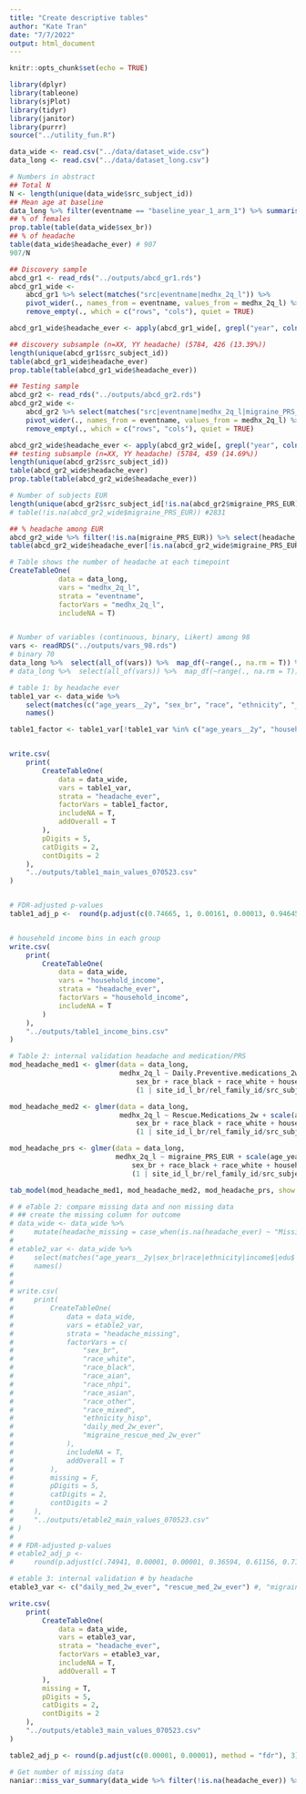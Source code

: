 ```yaml
---
title: "Create descriptive tables"
author: "Kate Tran"
date: "7/7/2022"
output: html_document
---
```


```r
knitr::opts_chunk$set(echo = TRUE)
```

```r
library(dplyr)
library(tableone)
library(sjPlot)
library(tidyr)
library(janitor)
library(purrr)
source("../utility_fun.R")
```

```r
data_wide <- read.csv("../data/dataset_wide.csv")
data_long <- read.csv("../data/dataset_long.csv")
```

```r
# Numbers in abstract
## Total N
N <- length(unique(data_wide$src_subject_id))
## Mean age at baseline
data_long %>% filter(eventname == "baseline_year_1_arm_1") %>% summarise(mean = mean(interview_age, na.rm = T)/12)
## % of females
prop.table(table(data_wide$sex_br))
## % of headache
table(data_wide$headache_ever) # 907
907/N

## Discovery sample
abcd_gr1 <- read_rds("../outputs/abcd_gr1.rds")
abcd_gr1_wide <-
    abcd_gr1 %>% select(matches("src|eventname|medhx_2q_l")) %>% 
    pivot_wider(., names_from = eventname, values_from = medhx_2q_l) %>%
    remove_empty(., which = c("rows", "cols"), quiet = TRUE)

abcd_gr1_wide$headache_ever <- apply(abcd_gr1_wide[, grepl("year", colnames(abcd_gr1_wide))], 1, function(x) {any(x == 1)*1})

## discovery subsample (n=XX, YY headache) (5784, 426 (13.39%))
length(unique(abcd_gr1$src_subject_id))
table(abcd_gr1_wide$headache_ever)
prop.table(table(abcd_gr1_wide$headache_ever))

## Testing sample
abcd_gr2 <- read_rds("../outputs/abcd_gr2.rds")
abcd_gr2_wide <-
    abcd_gr2 %>% select(matches("src|eventname|medhx_2q_l|migraine_PRS_EUR")) %>% 
    pivot_wider(., names_from = eventname, values_from = medhx_2q_l) %>%
    remove_empty(., which = c("rows", "cols"), quiet = TRUE)

abcd_gr2_wide$headache_ever <- apply(abcd_gr2_wide[, grepl("year", colnames(abcd_gr2_wide))], 1, function(x) {any(x == 1)*1})
## testing subsample (n=XX, YY headache) (5784, 459 (14.69%))
length(unique(abcd_gr2$src_subject_id))
table(abcd_gr2_wide$headache_ever)
prop.table(table(abcd_gr2_wide$headache_ever))

# Number of subjects EUR
length(unique(abcd_gr2$src_subject_id[!is.na(abcd_gr2$migraine_PRS_EUR)])) #2831
# table(!is.na(abcd_gr2_wide$migraine_PRS_EUR)) #2831

## % headache among EUR
abcd_gr2_wide %>% filter(!is.na(migraine_PRS_EUR)) %>% select(headache_ever) %>% table() #226 (226/2831 = 7.98%)
table(abcd_gr2_wide$headache_ever[!is.na(abcd_gr2_wide$migraine_PRS_EUR)])

# Table shows the number of headache at each timepoint
CreateTableOne(
            data = data_long,
            vars = "medhx_2q_l",
            strata = "eventname",
            factorVars = "medhx_2q_l",
            includeNA = T)


# Number of variables (continuous, binary, Likert) among 98
vars <- readRDS("../outputs/vars_98.rds")
# binary 70
data_long %>%  select(all_of(vars)) %>%  map_df(~range(., na.rm = T)) %>% select_if(~ max(., na.rm = T) - min(., na.rm = T) == 1) %>% names() %>% length()
# data_long %>%  select(all_of(vars)) %>%  map_df(~range(., na.rm = T)) %>% View()
```

```r
# table 1: by headache ever
table1_var <- data_wide %>% 
    select(matches(c("age_years__2y", "sex_br", "race", "ethnicity", "_income$"))) %>% #"poverty_line$", 
    names()

table1_factor <- table1_var[!table1_var %in% c("age_years__2y", "household_income")]


write.csv(
    print(
        CreateTableOne(
            data = data_wide,
            vars = table1_var,
            strata = "headache_ever",
            factorVars = table1_factor,
            includeNA = T,
            addOverall = T
        ),
        pDigits = 5,
        catDigits = 2,
        contDigits = 2
    ),
    "../outputs/table1_main_values_070523.csv"
)


# FDR-adjusted p-values
table1_adj_p <-  round(p.adjust(c(0.74665, 1, 0.00161, 0.00013, 0.94645, 0.58277, 0.95751, 0.00021, 0.017, 0.00001), method = "fdr"), 3)


# household income bins in each group
write.csv(
    print(
        CreateTableOne(
            data = data_wide,
            vars = "household_income",
            strata = "headache_ever",
            factorVars = "household_income",
            includeNA = T
        )
    ),
    "../outputs/table1_income_bins.csv"
)
```

```r
# Table 2: internal validation headache and medication/PRS
mod_headache_med1 <- glmer(data = data_long, 
                           medhx_2q_l ~ Daily.Preventive.medications_2w + scale(age_years) + scale(age_years)^2 + scale(age_years)^3  + 
                               sex_br + race_black + race_white + household_income + ethnicity_hisp +
                               (1 | site_id_l_br/rel_family_id/src_subject_id), family = binomial, nAGQ = 0)

mod_headache_med2 <- glmer(data = data_long, 
                           medhx_2q_l ~ Rescue.Medications_2w + scale(age_years) + scale(age_years)^2 + scale(age_years)^3  + 
                               sex_br + race_black + race_white + household_income + ethnicity_hisp +
                               (1 | site_id_l_br/rel_family_id/src_subject_id), family = binomial, nAGQ = 0)

mod_headache_prs <- glmer(data = data_long, 
                          medhx_2q_l ~ migraine_PRS_EUR + scale(age_years) + scale(age_years)^2 + scale(age_years)^3  + 
                              sex_br + race_black + race_white + household_income + ethnicity_hisp +
                              (1 | site_id_l_br/rel_family_id/src_subject_id), family = binomial, nAGQ = 0)

tab_model(mod_headache_med1, mod_headache_med2, mod_headache_prs, show.intercept = F)
```

```r
# # eTable 2: compare missing data and non missing data
# ## create the missing column for outcome
# data_wide <- data_wide %>%
#     mutate(headache_missing = case_when(is.na(headache_ever) ~ "Missing", TRUE ~ "Not missing"))
# 
# etable2_var <- data_wide %>%
#     select(matches("age_years__2y|sex_br|race|ethnicity|income$|edu$|daily_med_2w_ever|migraine_rescue_med_2w_ever|PRS_")) %>%
#     names()
# 
# 
# write.csv(
#     print(
#         CreateTableOne(
#             data = data_wide,
#             vars = etable2_var,
#             strata = "headache_missing",
#             factorVars = c(
#                 "sex_br",
#                 "race_white",
#                 "race_black",
#                 "race_aian",
#                 "race_nhpi",
#                 "race_asian",
#                 "race_other",
#                 "race_mixed",
#                 "ethnicity_hisp",
#                 "daily_med_2w_ever",
#                 "migraine_rescue_med_2w_ever"
#             ),
#             includeNA = T,
#             addOverall = T
#         ),
#         missing = F,
#         pDigits = 5,
#         catDigits = 2,
#         contDigits = 2
#     ),
#     "../outputs/etable2_main_values_070523.csv"
# )
# 
# # FDR-adjusted p-values
# etable2_adj_p <-
#     round(p.adjust(c(.74941, 0.00001, 0.00001, 0.36594, 0.61156, 0.71581, 0.00001, 0.81857, 0.00001, 0.91797, 0.81678, 0.00001, 0.00001, 0.00001, 0.00402), method = "fdr"), 3)
```



```r
# etable 3: internal validation # by headache
etable3_var <- c("daily_med_2w_ever", "rescue_med_2w_ever") #, "migraine_PRS_EUR"

write.csv(
    print(
        CreateTableOne(
            data = data_wide,
            vars = etable3_var,
            strata = "headache_ever",
            factorVars = etable3_var,
            includeNA = T,
            addOverall = T
        ),
        missing = T,
        pDigits = 5,
        catDigits = 2,
        contDigits = 2
    ),
    "../outputs/etable3_main_values_070523.csv"
)

table2_adj_p <- round(p.adjust(c(0.00001, 0.00001), method = "fdr"), 3)

# Get number of missing data
naniar::miss_var_summary(data_wide %>% filter(!is.na(headache_ever)) %>% select(all_of(table1_var)))
```


